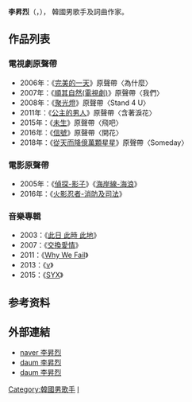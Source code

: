 {{blpunsourced|time=2016-06-30T08:51:17+00:00}}
{{藝人
| 姓名     = 李昇烈
| 類型     = 藝人
| 圖片     = 
| 圖片尺寸 = 
| 圖片簡介 = 
| 原名     = 
| 外文名   = 
| 外文     = 
| 羅馬拼音 = 
| 英文名   = 
| 綽號     = 
| 其他藝名 = 
| 國籍     = {{KOR}}
| 民族     = 
| 籍貫     = 
| 出生日期 = {{bda|1970|2|15}}
| 出生地點 = {{KOR}}
| 職業     = [[歌手|歌手]][[詞曲作家|詞曲作家]]
| 語言     = [[韓語|韓語]]
| 教育程度 = 
| 出身地   = 
| 出道作   = 
| 出道日期 = 
| 代表作   = 
| 活躍年代 = 1994年至今
| 子女 = 
| 經紀公司 = 
}}
'''李昇烈'''（{{Lang-ko|이승열}}，{{bd|1970年|2月15日}}）， 韓國男歌手及詞曲作家。

== 作品列表 ==
=== 電視劇原聲帶 ===
*2006年：《[[完美的一天|完美的一天]]》原聲帶〈為什麼〉
*2007年：《[[順其自然(電視劇)|順其自然(電視劇)]]》原聲帶〈我們〉
*2008年：《[[聚光燈|聚光燈]]》原聲帶〈Stand 4 U〉
*2011年：《[[公主的男人|公主的男人]]》原聲帶〈含著淚花〉
*2015年：《[[未生|未生]]》原聲帶〈飛吧〉
*2016年：《[[解碼追兇|信號]]》原聲帶〈開花〉
*2018年：《[[從天而降億萬顆星星|從天而降億萬顆星星]]》原聲帶〈Someday〉

=== 電影原聲帶 ===
*2005年：《[[偵探-影子|偵探-影子]]》《[[海岸線-海浪|海岸線-海浪]]》
*2016年：《[[火影忍者-消防及司法|火影忍者-消防及司法]]》

=== 音樂專輯 ===
*2003：《[[此日_此時_此地|此日 此時 此地]]》
*2007：《[[交換愛情|交換愛情]]》
*2011：《[[Why_We_Fail|Why We Fail]]》
*2013：《[[v|v]]》
*2015：《[[SYX|SYX]]》

==参考资料==
{{reflist}}

== 外部連結 ==
*[http://music.naver.com/artist/home.nhn?artistId=9055  naver  李昇烈] {{Wayback|url=http://music.naver.com/artist/home.nhn?artistId=9055 |date=20200805003340 }}
*[https://web.archive.org/web/20150418222957/http://music.daum.net/artist/main?artist_id=3186 daum  李昇烈]
*[http://music.daum.net/musicbar/musicbar/detail?board_id=4088 daum  李昇烈]{{Dead link|date=2020年3月 |bot=InternetArchiveBot |fix-attempted=yes }}

[[Category:韓國男歌手|Category:韓國男歌手]]
[[Category:李姓|l]]